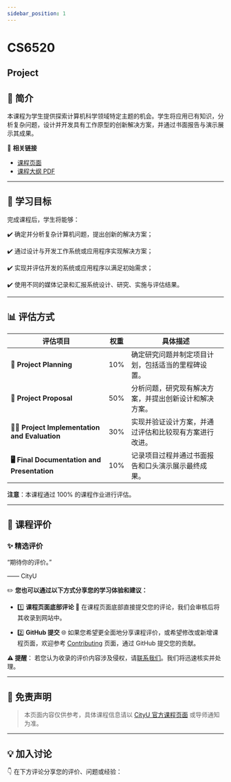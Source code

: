 ```yaml
---
sidebar_position: 1
---
```


# CS6520
## Project

## **📘 简介**
本课程为学生提供探索计算机科学领域特定主题的机会。学生将应用已有知识，分析复杂问题，设计并开发具有工作原型的创新解决方案，并通过书面报告与演示展示其成果。

🔗 **相关链接**
- [课程页面](#)
- [课程大纲 PDF](#)

---

## **🎯 学习目标**

完成课程后，学生将能够：

✔️ 确定并分析复杂计算机问题，提出创新的解决方案；

✔️ 通过设计与开发工作系统或应用程序实现解决方案；

✔️ 实现并评估开发的系统或应用程序以满足初始需求；

✔️ 使用不同的媒体记录和汇报系统设计、研究、实施与评估结果。

---

## **📊 评估方式**

| **评估项目**              | **权重** | **具体描述**                                                                                       |
|--------------------------|---------|---------------------------------------------------------------------------------------------------|
| **📝 Project Planning**    | 10%     | 确定研究问题并制定项目计划，包括适当的里程碑设置。                                                    |
| **📄 Project Proposal**     | 50%     | 分析问题，研究现有解决方案，并提出创新设计和解决方案。                                                |
| **🧑‍💻 Project Implementation and Evaluation** | 30% | 实现并验证设计方案，并通过评估和比较现有方案进行改进。                                              |
| **🖥️ Final Documentation and Presentation**    | 10%     | 记录项目过程并通过书面报告和口头演示展示最终成果。                                                    |

**注意**：本课程通过 100% 的课程作业进行评估。

---

## **💬 课程评价**

### ✨ **精选评价**
<div className={commentStyles.commentBox}>
    <p className={commentStyles.commentText}>
        “期待你的评价。”
    </p>
    <p className={commentStyles.commentAuthor}>—— CityU</p>
</div>

✏️ **您也可以通过以下方式分享您的学习体验和建议：**

- 1️⃣ **课程页面底部评论**
💬 在课程页面底部直接提交您的评论，我们会审核后将其收录到网站中。

- 2️⃣ **GitHub 提交**
🌐 如果您希望更全面地分享课程评价，或希望修改或新增课程页面，欢迎参考 [Contributing](https://penjc.github.io/cityU-navigator/contributing) 页面，通过 GitHub 提交您的贡献。

**⚠️ 提醒**：
若您认为收录的评价内容涉及侵权，请[联系我们](https://github.com/penjc/cityU-navigator/issues)。我们将迅速核实并处理。

---

## **📌 免责声明**

> 本页面内容仅供参考，具体课程信息请以 [CityU 官方课程页面](#) 或导师通知为准。

---

## **💡 加入讨论**

👇 在下方评论分享您的评价、问题或经验：
<Utterances />